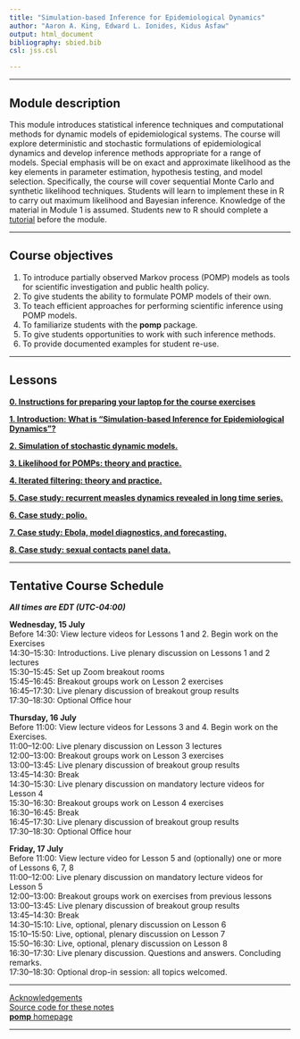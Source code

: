 ```yaml
---
title: "Simulation-based Inference for Epidemiological Dynamics"
author: "Aaron A. King, Edward L. Ionides, Kidus Asfaw"
output: html_document
bibliography: sbied.bib
csl: jss.csl

---
```


----------------------

## Module description

This module introduces statistical inference techniques and computational methods for dynamic models of epidemiological systems.
The course will explore deterministic and stochastic formulations of epidemiological dynamics and develop inference methods appropriate for a range of models.
Special emphasis will be on exact and approximate likelihood as the key elements in parameter estimation, hypothesis testing, and model selection. Specifically, the course will cover sequential Monte Carlo and synthetic likelihood techniques.
Students will learn to implement these in R to carry out maximum likelihood and Bayesian inference. Knowledge of the material in Module 1 is assumed.
Students new to R should complete a [tutorial](https://kingaa.github.io/R_Tutorial/) before the module.

----------------------

## Course objectives

1. To introduce partially observed Markov process (POMP) models as tools for scientific investigation and public health policy.
1. To give students the ability to formulate POMP models of their own.
1. To teach efficient approaches for performing scientific inference using POMP models.
1. To familiarize students with the **pomp** package.
1. To give students opportunities to work with such inference methods.
1. To provide documented examples for student re-use.

----------------------

## Lessons

[**0. Instructions for preparing your laptop for the course exercises**](./prep/)

[**1. Introduction: What is "Simulation-based Inference for Epidemiological Dynamics"?**](./intro/)

[**2. Simulation of stochastic dynamic models.**](./stochsim/)

[**3. Likelihood for POMPs: theory and practice.**](./pfilter/)

[**4. Iterated filtering: theory and practice.**](./mif/)

[**5. Case study: recurrent measles dynamics revealed in long time series.**](./measles/)

[**6. Case study: polio.**](./polio/)

[**7. Case study: Ebola, model diagnostics, and forecasting.**](./ebola/)

[**8. Case study: sexual contacts panel data.**](./contacts/)

------------------------------------

## Tentative Course Schedule

***All times are EDT (UTC-04:00)***

**Wednesday, 15 July**  
Before 14:30: View lecture videos for Lessons 1 and 2. Begin work on the Exercises  
14:30--15:30: Introductions. Live plenary discussion on Lessons 1 and 2 lectures  
15:30--15:45: Set up Zoom breakout rooms  
15:45--16:45: Breakout groups work on Lesson 2 exercises  
16:45--17:30: Live plenary discussion of breakout group results  
17:30--18:30: Optional Office hour  

**Thursday, 16 July**  
Before 11:00: View lecture videos for Lessons 3 and 4. Begin work on the Exercises.  
11:00--12:00: Live plenary discussion on Lesson 3 lectures  
12:00--13:00: Breakout groups work on Lesson 3 exercises  
13:00--13:45: Live plenary discussion of breakout group results  
13:45--14:30: Break  
14:30--15:30: Live plenary discussion on mandatory lecture videos for Lesson 4  
15:30--16:30: Breakout groups work on Lesson 4 exercises  
16:30--16:45: Break  
16:45--17:30: Live plenary discussion of breakout group results  
17:30--18:30: Optional Office hour  

**Friday, 17 July**  
Before 11:00: View lecture video for Lesson 5 and (optionally) one or more of Lessons 6, 7, 8  
11:00--12:00: Live plenary discussion on mandatory lecture videos for Lesson 5  
12:00--13:00: Breakout groups work on exercises from previous lessons  
13:00--13:45: Live plenary discussion of breakout group results  
13:45--14:30: Break  
14:30--15:10: Live, optional, plenary discussion on Lesson 6  
15:10--15:50: Live, optional, plenary discussion on Lesson 7  
15:50--16:30: Live, optional, plenary discussion on Lesson 8  
16:30--17:30: Live plenary discussion. Questions and answers. Concluding remarks.  
17:30--18:30: Optional drop-in session: all topics welcomed.  

------------------------------------

[Acknowledgements](./acknowledge.html)  
[Source code for these notes](http://github.com/kingaa/sbied/)  
[**pomp** homepage](https://kingaa.github.io/pomp/)  

----------------------
